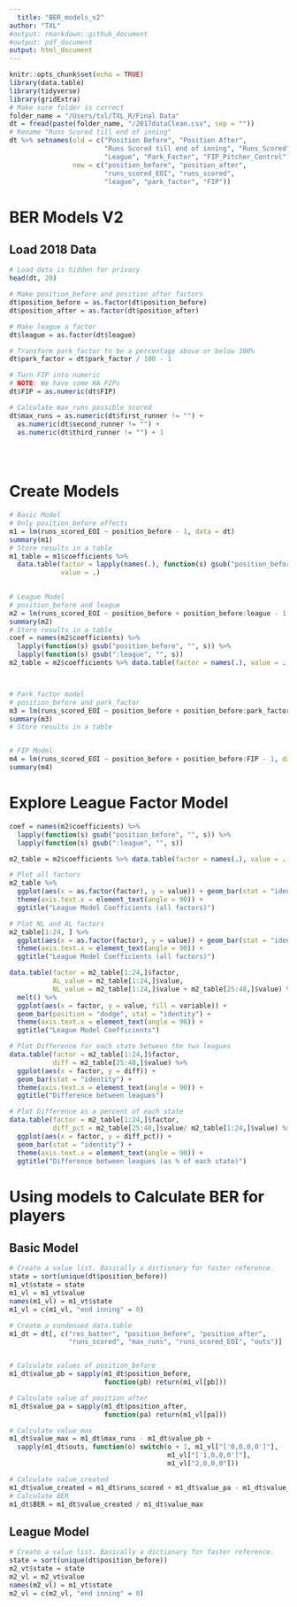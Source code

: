 ```yaml
---
  title: "BER_models_v2"
author: "TXL"
#output: rmarkdown::github_document
#output: pdf_document
output: html_document
---
```


```r
knitr::opts_chunk$set(echo = TRUE)
library(data.table)
library(tidyverse)
library(gridExtra)
# Make sure folder is correct
folder_name = "/Users/txl/TXL_R/Final Data"
dt = fread(paste(folder_name, "/2017dataClean.csv", sep = ""))
# Rename "Runs Scored till end of inning"
dt %>% setnames(old = c("Position Before", "Position After",
                        "Runs Scored till end of inning", "Runs_Scored", 
                        "League", "Park_Factor", "FIP_Pitcher_Control"), 
                new = c("position_before", "position_after", 
                        "runs_scored_EOI", "runs_scored", 
                        "league", "park_factor", "FIP"))


```


# BER Models V2
## Load 2018 Data
```r
# Load data is hidden for privacy
head(dt, 20)

# Make position_before and position_after factors
dt$position_before = as.factor(dt$position_before)
dt$position_after = as.factor(dt$position_after)

# Make league a factor
dt$league = as.factor(dt$league)

# Transform park_factor to be a percentage above or below 100%
dt$park_factor = dt$park_factor / 100 - 1

# Turn FIP into numeric
# NOTE: We have some NA FIPs
dt$FIP = as.numeric(dt$FIP)

# Calculate max_runs possible scored
dt$max_runs = as.numeric(dt$first_runner != "") + 
  as.numeric(dt$second_runner != "") +
  as.numeric(dt$third_runner != "") + 1


  
```
# Create Models

```r
# Basic Model
# Only position_before effects
m1 = lm(runs_scored_EOI ~ position_before - 1, data = dt)
summary(m1)
# Store results in a table
m1_table = m1$coefficients %>% 
  data.table(factor = lapply(names(.), function(s) gsub("position_before", "", s)),
             value = .)
  

# League Model
# position_before and league
m2 = lm(runs_scored_EOI ~ position_before + position_before:league - 1 , data = dt)
summary(m2)
# Store results in a table
coef = names(m2$coefficients) %>% 
  lapply(function(s) gsub("position_before", "", s)) %>%
  lapply(function(s) gsub(":league", "", s))
m2_table = m2$coefficients %>% data.table(factor = names(.), value = ., state = coef)



# Park_factor model
# position_before and park_factor
m3 = lm(runs_scored_EOI ~ position_before + position_before:park_factor - 1, data = dt)
summary(m3)
# Store results in a table


# FIP Model
m4 = lm(runs_scored_EOI ~ position_before + position_before:FIP - 1, data = dt)
summary(m4)

```


# Explore League Factor Model

```r
coef = names(m2$coefficients) %>% 
  lapply(function(s) gsub("position_before", "", s)) %>%
  lapply(function(s) gsub(":league", "", s))

m2_table = m2$coefficients %>% data.table(factor = names(.), value = ., state = coef)

# Plot all factors
m2_table %>%
  ggplot(aes(x = as.factor(factor), y = value)) + geom_bar(stat = "identity") + 
  theme(axis.text.x = element_text(angle = 90)) +
  ggtitle("League Model Coefficients (all factors)")

# Plot NL and AL factors
m2_table[1:24, ] %>%
  ggplot(aes(x = as.factor(factor), y = value)) + geom_bar(stat = "identity") + 
  theme(axis.text.x = element_text(angle = 90)) +
  ggtitle("League Model Coefficients (all factors)")

data.table(factor = m2_table[1:24,]$factor, 
           AL_value = m2_table[1:24,]$value,
           NL_value = m2_table[1:24,]$value + m2_table[25:48,]$value) %>% 
  melt() %>% 
  ggplot(aes(x = factor, y = value, fill = variable)) + 
  geom_bar(position = "dodge", stat = "identity") + 
  theme(axis.text.x = element_text(angle = 90)) +
  ggtitle("League Model Coefficients")

# Plot Difference for each state between the two leagues
data.table(factor = m2_table[1:24,]$factor,
           diff = m2_table[25:48,]$value) %>%
  ggplot(aes(x = factor, y = diff)) +
  geom_bar(stat = "identity") + 
  theme(axis.text.x = element_text(angle = 90)) + 
  ggtitle("Difference between leagues")

# Plot Difference as a percent of each state
data.table(factor = m2_table[1:24,]$factor,
           diff_pct = m2_table[25:48,]$value/ m2_table[1:24,]$value) %>%
  ggplot(aes(x = factor, y = diff_pct)) +
  geom_bar(stat = "identity") + 
  theme(axis.text.x = element_text(angle = 90)) + 
  ggtitle("Difference between leagues (as % of each state)")

```


# Using models to Calculate BER for players

## Basic Model
```r
# Create a value list. Basically a dictionary for faster reference.
state = sort(unique(dt$position_before))
m1_vt$state = state
m1_vl = m1_vt$value
names(m1_vl) = m1_vt$state
m1_vl = c(m1_vl, "end inning" = 0)

# Create a condensed data.table
m1_dt = dt[, c("res_batter", "position_before", "position_after",
               "runs_scored", "max_runs", "runs_scored_EOI", "outs")]


# Calculate values of position_before
m1_dt$value_pb = sapply(m1_dt$position_before, 
                        function(pb) return(m1_vl[pb]))

# Calculate value of position_after
m1_dt$value_pa = sapply(m1_dt$position_after,
                        function(pa) return(m1_vl[pa]))

# Calculate value_max
m1_dt$value_max = m1_dt$max_runs - m1_dt$value_pb + 
  sapply(m1_dt$outs, function(o) switch(o + 1, m1_vl["['0,0,0,0']"], 
                                        m1_vl["['1,0,0,0']"],
                                        m1_vl["2,0,0,0"]))

# Calculate value_created
m1_dt$value_created = m1_dt$runs_scored + m1_dt$value_pa - m1_dt$value_pb
# Calculate BER
m1_dt$BER = m1_dt$value_created / m1_dt$value_max

```

## League Model
```r
# Create a value list. Basically a dictionary for faster reference.
state = sort(unique(dt$position_before))
m2_vt$state = state
m2_vl = m2_vt$value
names(m2_vl) = m1_vt$state
m2_vl = c(m2_vl, "end inning" = 0)


```

